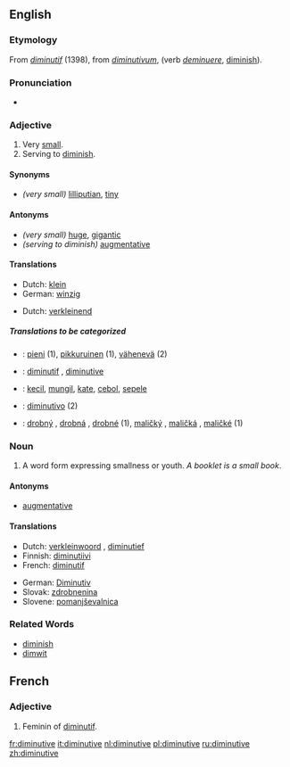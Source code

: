 ==English==
===Etymology===
From {{OF.}} ''[[diminutif]]'' (1398), from {{L.}} ''[[diminutivum]]'', (verb ''[[deminuere]]'', [[diminish]]).
===Pronunciation===
*{{audio|en-us-diminutive.ogg|Audio (US)}}

===Adjective===
{{en-adj}}
# Very [[small]].
# Serving to [[diminish]].

====Synonyms====
*''(very small)'' [[lilliputian]], [[tiny]]

====Antonyms====
*''(very small)'' [[huge]], [[gigantic]]
*''(serving to diminish)'' [[augmentative]]

==== Translations ====
{{top|Very small}}
*Dutch: [[klein]]
*German: [[winzig]]
{{mid}}
{{bottom}}

{{top|Serving to diminish}}
*Dutch: [[verkleinend]]
{{mid}}
{{bottom}}

=====Translations to be categorized=====
{{checktrans}}
{{top}}
*{{ttbc|Finnish}}: [[pieni]] (1), [[pikkuruinen]] (1), [[vähenevä]] (2)
*{{ttbc|French}}: [[diminutif]] {{m}}, [[diminutive#French|diminutive]] {{f}}
*{{ttbc|Indonesian}}: [[kecil]], [[mungil]], [[kate]], [[cebol]], [[sepele]]
{{mid}}
*{{ttbc|Italian}}: [[diminutivo]] {{m}} (2)
*{{ttbc|Slovak}}: [[drobný]] {{m}}, [[drobná]] {{f}}, [[drobné]] {{n}} (1), [[maličký]] {{m}}, [[maličká]] {{f}}, [[maličké]] {{n}} (1)
{{bottom}}

===Noun===
{{en-noun}}
# {{Grammar}} A word form expressing smallness or youth. ''A booklet is a small book''.

====Antonyms====
*[[augmentative]]

====Translations====
{{top}}
*Dutch: [[verkleinwoord]] {{n}}, [[diminutief]] {{n}}
*Finnish: [[diminutiivi]]
*French: [[diminutif]] {{m}}
{{mid}}
*German: [[Diminutiv]] {{m}}
*Slovak: [[zdrobnenina]] {{f}}
*Slovene: [[pomanjševalnica]] {{f}}
{{bottom}}

===Related Words===
*[[diminish]]
*[[dimwit]]

==French==
===Adjective===
# Feminin of [[diminutif]].

[[fr:diminutive]]
[[it:diminutive]]
[[nl:diminutive]]
[[pl:diminutive]]
[[ru:diminutive]]
[[zh:diminutive]]